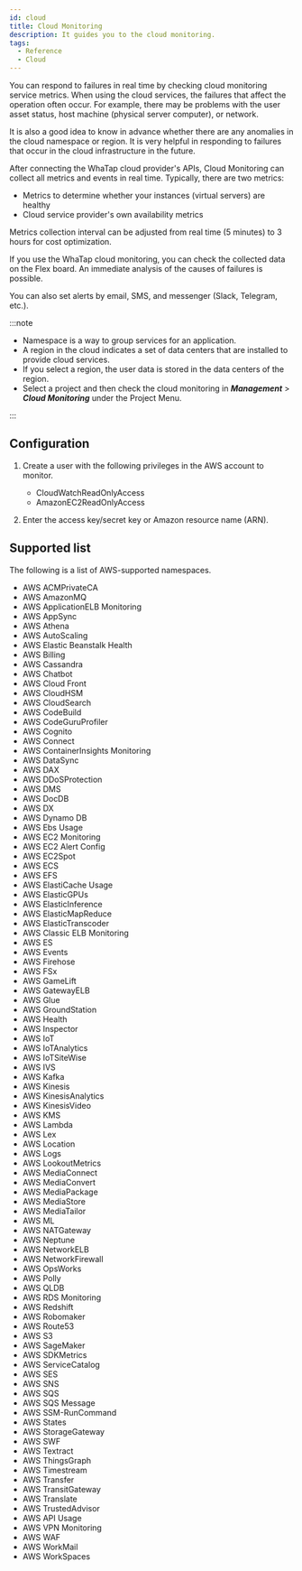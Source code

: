 ```yaml
---
id: cloud
title: Cloud Monitoring
description: It guides you to the cloud monitoring.
tags:
  - Reference
  - Cloud
---
```


You can respond to failures in real time by checking cloud monitoring service metrics. When using the cloud services, the failures that affect the operation often occur. For example, there may be problems with the user asset status, host machine (physical server computer), or network.

It is also a good idea to know in advance whether there are any anomalies in the cloud namespace or region. It is very helpful in responding to failures that occur in the cloud infrastructure in the future.

After connecting the WhaTap cloud provider's APIs, Cloud Monitoring can collect all metrics and events in real time.
Typically, there are two metrics:

-   Metrics to determine whether your instances (virtual servers) are healthy
-   Cloud service provider's own availability metrics

Metrics collection interval can be adjusted from real time (5 minutes) to 3 hours for cost optimization.

If you use the WhaTap cloud monitoring, you can check the collected data on the Flex board. An immediate analysis of the causes of failures is possible.

You can also set alerts by email, SMS, and messenger (Slack, Telegram, etc.).

:::note

-   Namespace is a way to group services for an application.
-   A region in the cloud indicates a set of data centers that are installed to provide cloud services.
-   If you select a region, the user data is stored in the data centers of the region.
-   Select a project and then check the cloud monitoring in **_Management_** > **_Cloud Monitoring_** under the Project Menu.

:::

## Configuration

1.  Create a user with the following privileges in the AWS account to monitor.

    -   CloudWatchReadOnlyAccess
    -   AmazonEC2ReadOnlyAccess

2.  Enter the access key/secret key or Amazon resource name (ARN).

## Supported list

The following is a list of AWS-supported namespaces.

-   AWS ACMPrivateCA
-   AWS AmazonMQ
-   AWS ApplicationELB Monitoring
-   AWS AppSync
-   AWS Athena
-   AWS AutoScaling
-   AWS Elastic Beanstalk Health
-   AWS Billing
-   AWS Cassandra
-   AWS Chatbot
-   AWS Cloud Front
-   AWS CloudHSM
-   AWS CloudSearch
-   AWS CodeBuild
-   AWS CodeGuruProfiler
-   AWS Cognito
-   AWS Connect
-   AWS ContainerInsights Monitoring
-   AWS DataSync
-   AWS DAX
-   AWS DDoSProtection
-   AWS DMS
-   AWS DocDB
-   AWS DX
-   AWS Dynamo DB
-   AWS Ebs Usage
-   AWS EC2 Monitoring
-   AWS EC2 Alert Config
-   AWS EC2Spot
-   AWS ECS
-   AWS EFS
-   AWS ElastiCache Usage
-   AWS ElasticGPUs
-   AWS ElasticInference
-   AWS ElasticMapReduce
-   AWS ElasticTranscoder
-   AWS Classic ELB Monitoring
-   AWS ES
-   AWS Events
-   AWS Firehose
-   AWS FSx
-   AWS GameLift
-   AWS GatewayELB
-   AWS Glue
-   AWS GroundStation
-   AWS Health
-   AWS Inspector
-   AWS IoT
-   AWS IoTAnalytics
-   AWS IoTSiteWise
-   AWS IVS
-   AWS Kafka
-   AWS Kinesis
-   AWS KinesisAnalytics
-   AWS KinesisVideo
-   AWS KMS
-   AWS Lambda
-   AWS Lex
-   AWS Location
-   AWS Logs
-   AWS LookoutMetrics
-   AWS MediaConnect
-   AWS MediaConvert
-   AWS MediaPackage
-   AWS MediaStore
-   AWS MediaTailor
-   AWS ML
-   AWS NATGateway
-   AWS Neptune
-   AWS NetworkELB
-   AWS NetworkFirewall
-   AWS OpsWorks
-   AWS Polly
-   AWS QLDB
-   AWS RDS Monitoring
-   AWS Redshift
-   AWS Robomaker
-   AWS Route53
-   AWS S3
-   AWS SageMaker
-   AWS SDKMetrics
-   AWS ServiceCatalog
-   AWS SES
-   AWS SNS
-   AWS SQS
-   AWS SQS Message
-   AWS SSM-RunCommand
-   AWS States
-   AWS StorageGateway
-   AWS SWF
-   AWS Textract
-   AWS ThingsGraph
-   AWS Timestream
-   AWS Transfer
-   AWS TransitGateway
-   AWS Translate
-   AWS TrustedAdvisor
-   AWS API Usage
-   AWS VPN Monitoring
-   AWS WAF
-   AWS WorkMail
-   AWS WorkSpaces
